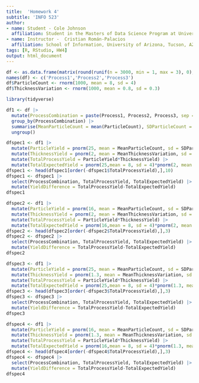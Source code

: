 ```yaml
---
title:  'Homework 4'
subtitle: 'INFO 523'
author:
- name: Student - Cole Johnson
  affiliation: Student in the Masters of Data Science Program at University of Arizona
- name: Instructor -  Cristian Román-Palacios
  affiliation: School of Information, University of Arizona, Tucson, AZ
tags: [R, RStudio, HW4]
output: html_document
---
```


```r
df <- as.data.frame(matrix(round(runif(n = 3000, min = 1, max = 3), 0), nrow = 1000))
names(df) <- c('Process1','Process2','Process3')
df$ParticleCount <- rnorm(1000, mean = 8, sd = 4)
df$ThicknessVariation <- rnorm(1000, mean = 0.8, sd = 0.3)
```
```r
library(tidyverse)
```
```r
df1 <- df |>
  mutate(ProcessCombination = paste(Process1, Process2, Process3, sep = ",")) |>
  group_by(ProcessCombination) |>
  summarise(MeanParticleCount = mean(ParticleCount), SDParticleCount = sd(ParticleCount), MeanThicknessVariation = mean(ThicknessVariation), SDThicknessVariation = sd(ThicknessVariation))  |>
  ungroup()

dfspec1 <- df1 |>
  mutate(ParticleYield = pnorm(25, mean = MeanParticleCount, sd = SDParticleCount)) |>
  mutate(ThicknessYield = pnorm(2, mean = MeanThicknessVariation, sd = SDThicknessVariation)) |>
  mutate(TotalProcessYield = ParticleYield*ThicknessYield) |>
  mutate(TotalExpectedYield = pnorm(25,mean = 8, sd = 4)*pnorm(2, mean = 0.8, sd = 0.3))
dfspec1 <- head(dfspec1[order(-dfspec1$TotalProcessYield),],10)
dfspec1 <- dfspec1 |>
  select(ProcessCombination, TotalProcessYield, TotalExpectedYield) |>
  mutate(YieldDifference = TotalProcessYield-TotalExpectedYield)
dfspec1

dfspec2 <- df1 |>
  mutate(ParticleYield = pnorm(16, mean = MeanParticleCount, sd = SDParticleCount)) |>
  mutate(ThicknessYield = pnorm(2, mean = MeanThicknessVariation, sd = SDThicknessVariation)) |>
  mutate(TotalProcessYield = ParticleYield*ThicknessYield) |>
  mutate(TotalExpectedYield = pnorm(16,mean = 8, sd = 4)*pnorm(2, mean = 0.8, sd = 0.3))
dfspec2 <- head(dfspec2[order(-dfspec2$TotalProcessYield),],3)
dfspec2 <- dfspec2 |>
  select(ProcessCombination, TotalProcessYield, TotalExpectedYield) |>
  mutate(YieldDifference = TotalProcessYield-TotalExpectedYield)
dfspec2

dfspec3 <- df1 |>
  mutate(ParticleYield = pnorm(25, mean = MeanParticleCount, sd = SDParticleCount)) |>
  mutate(ThicknessYield = pnorm(1.3, mean = MeanThicknessVariation, sd = SDThicknessVariation)) |>
  mutate(TotalProcessYield = ParticleYield*ThicknessYield) |>
  mutate(TotalExpectedYield = pnorm(25,mean = 8, sd = 4)*pnorm(1.3, mean = 0.8, sd = 0.3))
dfspec3 <- head(dfspec3[order(-dfspec3$TotalProcessYield),],3)
dfspec3 <- dfspec3 |>
  select(ProcessCombination, TotalProcessYield, TotalExpectedYield) |>
  mutate(YieldDifference = TotalProcessYield-TotalExpectedYield)
dfspec3

dfspec4 <- df1 |>
  mutate(ParticleYield = pnorm(16, mean = MeanParticleCount, sd = SDParticleCount)) |>
  mutate(ThicknessYield = pnorm(1.3, mean = MeanThicknessVariation, sd = SDThicknessVariation)) |>
  mutate(TotalProcessYield = ParticleYield*ThicknessYield) |>
  mutate(TotalExpectedYield = pnorm(16,mean = 8, sd = 4)*pnorm(1.3, mean = 0.8, sd = 0.3))
dfspec4 <- head(dfspec4[order(-dfspec4$TotalProcessYield),],3)
dfspec4 <- dfspec4 |>
  select(ProcessCombination, TotalProcessYield, TotalExpectedYield) |>
  mutate(YieldDifference = TotalProcessYield-TotalExpectedYield)
dfspec4


```